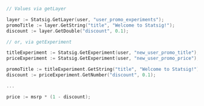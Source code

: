 ```go
// Values via getLayer

layer := Statsig.GetLayer(user, "user_promo_experiments");
promoTitle := layer.GetString("title", "Welcome to Statsig!");
discount := layer.GetDouble("discount", 0.1);

// or, via getExperiment

titleExperiment := Statsig.GetExperiment(user, "new_user_promo_title");
priceExperiment := Statsig.GetExperiment(user, "new_user_promo_price");

promoTitle := titleExperiment.GetString("title", "Welcome to Statsig!");
discount := priceExperiment.GetNumber("discount", 0.1);

...

price := msrp * (1 - discount);
```
